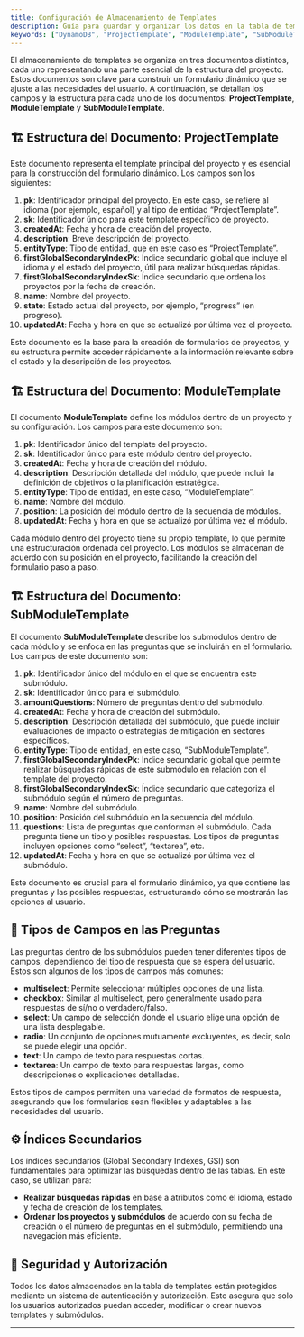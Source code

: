 ```yaml
---
title: Configuración de Almacenamiento de Templates
description: Guía para guardar y organizar los datos en la tabla de templates, utilizada para generar formularios dinámicos.
keywords: ["DynamoDB", "ProjectTemplate", "ModuleTemplate", "SubModuleTemplate", "Almacenamiento", "Formulario Dinámico"]
---
```


El almacenamiento de templates se organiza en tres documentos distintos, cada uno representando una parte esencial de la estructura del proyecto. Estos documentos son clave para construir un formulario dinámico que se ajuste a las necesidades del usuario. A continuación, se detallan los campos y la estructura para cada uno de los documentos: **ProjectTemplate**, **ModuleTemplate** y **SubModuleTemplate**.

## 🏗 **Estructura del Documento: ProjectTemplate**

Este documento representa el template principal del proyecto y es esencial para la construcción del formulario dinámico. Los campos son los siguientes:

1. **pk**: Identificador principal del proyecto. En este caso, se refiere al idioma (por ejemplo, español) y al tipo de entidad “ProjectTemplate”.
2. **sk**: Identificador único para este template específico de proyecto.
3. **createdAt**: Fecha y hora de creación del proyecto.
4. **description**: Breve descripción del proyecto.
5. **entityType**: Tipo de entidad, que en este caso es “ProjectTemplate”.
6. **firstGlobalSecondaryIndexPk**: Índice secundario global que incluye el idioma y el estado del proyecto, útil para realizar búsquedas rápidas.
7. **firstGlobalSecondaryIndexSk**: Índice secundario que ordena los proyectos por la fecha de creación.
8. **name**: Nombre del proyecto.
9. **state**: Estado actual del proyecto, por ejemplo, “progress” (en progreso).
10. **updatedAt**: Fecha y hora en que se actualizó por última vez el proyecto.

Este documento es la base para la creación de formularios de proyectos, y su estructura permite acceder rápidamente a la información relevante sobre el estado y la descripción de los proyectos.

## 🏗 **Estructura del Documento: ModuleTemplate**

El documento **ModuleTemplate** define los módulos dentro de un proyecto y su configuración. Los campos para este documento son:

1. **pk**: Identificador único del template del proyecto.
2. **sk**: Identificador único para este módulo dentro del proyecto.
3. **createdAt**: Fecha y hora de creación del módulo.
4. **description**: Descripción detallada del módulo, que puede incluir la definición de objetivos o la planificación estratégica.
5. **entityType**: Tipo de entidad, en este caso, “ModuleTemplate”.
6. **name**: Nombre del módulo.
7. **position**: La posición del módulo dentro de la secuencia de módulos.
8. **updatedAt**: Fecha y hora en que se actualizó por última vez el módulo.

Cada módulo dentro del proyecto tiene su propio template, lo que permite una estructuración ordenada del proyecto. Los módulos se almacenan de acuerdo con su posición en el proyecto, facilitando la creación del formulario paso a paso.

## 🏗 **Estructura del Documento: SubModuleTemplate**

El documento **SubModuleTemplate** describe los submódulos dentro de cada módulo y se enfoca en las preguntas que se incluirán en el formulario. Los campos de este documento son:

1. **pk**: Identificador único del módulo en el que se encuentra este submódulo.
2. **sk**: Identificador único para el submódulo.
3. **amountQuestions**: Número de preguntas dentro del submódulo.
4. **createdAt**: Fecha y hora de creación del submódulo.
5. **description**: Descripción detallada del submódulo, que puede incluir evaluaciones de impacto o estrategias de mitigación en sectores específicos.
6. **entityType**: Tipo de entidad, en este caso, “SubModuleTemplate”.
7. **firstGlobalSecondaryIndexPk**: Índice secundario global que permite realizar búsquedas rápidas de este submódulo en relación con el template del proyecto.
8. **firstGlobalSecondaryIndexSk**: Índice secundario que categoriza el submódulo según el número de preguntas.
9. **name**: Nombre del submódulo.
10. **position**: Posición del submódulo en la secuencia del módulo.
11. **questions**: Lista de preguntas que conforman el submódulo. Cada pregunta tiene un tipo y posibles respuestas. Los tipos de preguntas incluyen opciones como “select”, “textarea”, etc.
12. **updatedAt**: Fecha y hora en que se actualizó por última vez el submódulo.

Este documento es crucial para el formulario dinámico, ya que contiene las preguntas y las posibles respuestas, estructurando cómo se mostrarán las opciones al usuario.

## 📝 **Tipos de Campos en las Preguntas**

Las preguntas dentro de los submódulos pueden tener diferentes tipos de campos, dependiendo del tipo de respuesta que se espera del usuario. Estos son algunos de los tipos de campos más comunes:

- **multiselect**: Permite seleccionar múltiples opciones de una lista.
- **checkbox**: Similar al multiselect, pero generalmente usado para respuestas de sí/no o verdadero/falso.
- **select**: Un campo de selección donde el usuario elige una opción de una lista desplegable.
- **radio**: Un conjunto de opciones mutuamente excluyentes, es decir, solo se puede elegir una opción.
- **text**: Un campo de texto para respuestas cortas.
- **textarea**: Un campo de texto para respuestas largas, como descripciones o explicaciones detalladas.

Estos tipos de campos permiten una variedad de formatos de respuesta, asegurando que los formularios sean flexibles y adaptables a las necesidades del usuario.

## ⚙ **Índices Secundarios**

Los índices secundarios (Global Secondary Indexes, GSI) son fundamentales para optimizar las búsquedas dentro de las tablas. En este caso, se utilizan para:

- **Realizar búsquedas rápidas** en base a atributos como el idioma, estado y fecha de creación de los templates.
- **Ordenar los proyectos y submódulos** de acuerdo con su fecha de creación o el número de preguntas en el submódulo, permitiendo una navegación más eficiente.

## 🔐 **Seguridad y Autorización**

Todos los datos almacenados en la tabla de templates están protegidos mediante un sistema de autenticación y autorización. Esto asegura que solo los usuarios autorizados puedan acceder, modificar o crear nuevos templates y submódulos.

---
